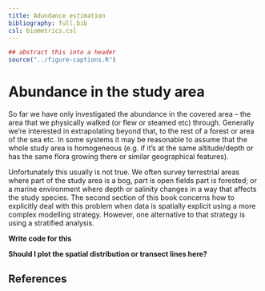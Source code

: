 ```yaml
---
title: Adundance estimation
bibliography: full.bib
csl: biometrics.csl
---
```


```r
## abstract this into a header
source("../figure-captions.R")
```



# Abundance in the study area

So far we have only investigated the abundance in the covered area -- the area that we physically walked (or flew or steamed etc) through. Generally we're interested in extrapolating beyond that, to the rest of a forest or area of the sea etc. In some systems it may be reasonable to assume that the whole study area is homogeneous (e.g. if it's at the same altitude/depth or has the same flora growing there or similar geographical features).

Unfortunately this usually is not true. We often survey terrestrial areas where part of the study area is a bog, part is open fields part is forested; or a marine environment where depth or salinity changes in a way that affects the study species. The second section of this book concerns how to explicitly deal with this problem when data is spatially explicit using a more complex modelling strategy. However, one alternative to that strategy is using a stratified analysis.

**Write code for this**

**Should I plot the spatial distribution or transect lines here?**


## References


